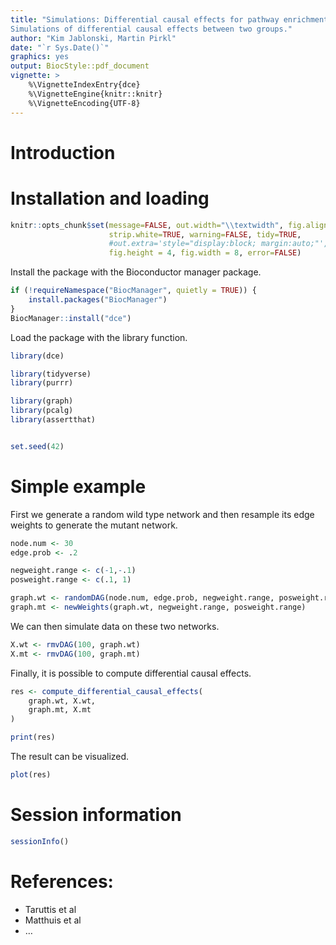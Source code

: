 ```yaml
---
title: "Simulations: Differential causal effects for pathway enrichment \n
Simulations of differential causal effects between two groups."
author: "Kim Jablonski, Martin Pirkl"
date: "`r Sys.Date()`"
graphics: yes
output: BiocStyle::pdf_document
vignette: >
    %\VignetteIndexEntry{dce}
    %\VignetteEngine{knitr::knitr}
    %\VignetteEncoding{UTF-8}
---
```


# Introduction



# Installation and loading
```r
knitr::opts_chunk$set(message=FALSE, out.width="\\textwidth", fig.align="center",
                      strip.white=TRUE, warning=FALSE, tidy=TRUE,
                      #out.extra='style="display:block; margin:auto;"',
                      fig.height = 4, fig.width = 8, error=FALSE)
```

Install the package with the Bioconductor manager package.

```r
if (!requireNamespace("BiocManager", quietly = TRUE)) {
    install.packages("BiocManager")
}
BiocManager::install("dce")
```

Load the package with the library function.

```r
library(dce)

library(tidyverse)
library(purrr)

library(graph)
library(pcalg)
library(assertthat)


set.seed(42)
```

# Simple example

First we generate a random wild type network and then resample its edge weights to generate the mutant network.

```r
node.num <- 30
edge.prob <- .2

negweight.range <- c(-1,-.1)
posweight.range <- c(.1, 1)

graph.wt <- randomDAG(node.num, edge.prob, negweight.range, posweight.range)
graph.mt <- newWeights(graph.wt, negweight.range, posweight.range)
```

We can then simulate data on these two networks.

```r
X.wt <- rmvDAG(100, graph.wt)
X.mt <- rmvDAG(100, graph.mt)
```

Finally, it is possible to compute differential causal effects.

```r
res <- compute_differential_causal_effects(
    graph.wt, X.wt,
    graph.mt, X.mt
)

print(res)
```

The result can be visualized.

```r
plot(res)
```

# Session information

```r
sessionInfo()
```

# References:

* Taruttis et al
* Matthuis et al
* ...
